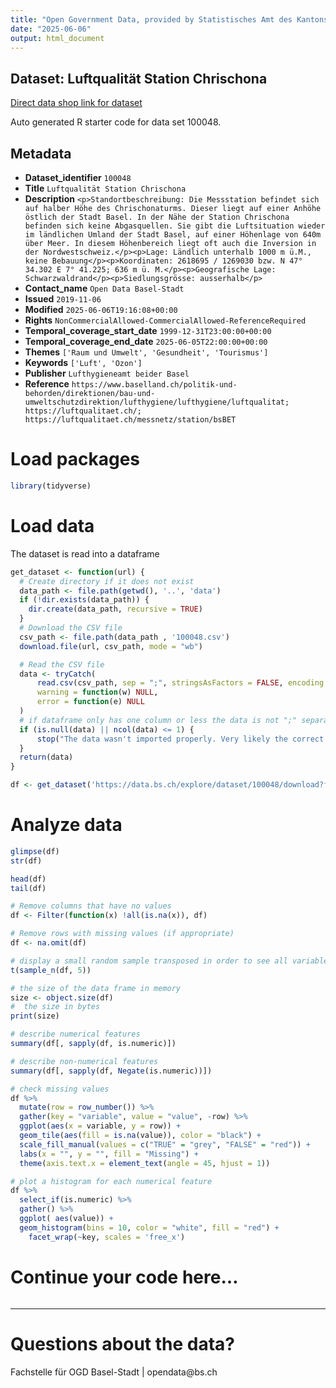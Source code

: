 ```yaml
---
title: "Open Government Data, provided by Statistisches Amt des Kantons Basel-Stadt - Fachstelle OGD"
date: "2025-06-06"
output: html_document
---
```


## Dataset: Luftqualität Station Chrischona

[Direct data shop link for dataset](https://data.bs.ch/explore/dataset/100048)

Auto generated R starter code for data set 100048.

## Metadata

- **Dataset_identifier** `100048`
- **Title** `Luftqualität Station Chrischona`
- **Description** `<p>Standortbeschreibung: Die Messstation befindet sich auf halber Höhe des Chrischonaturms. Dieser liegt auf einer Anhöhe östlich der Stadt Basel. In der Nähe der Station Chrischona befinden sich keine Abgasquellen. Sie gibt die Luftsituation wieder im ländlichen Umland der Stadt Basel, auf einer Höhenlage von 640m über Meer. In diesem Höhenbereich liegt oft auch die Inversion in der Nordwestschweiz.</p><p>Lage: Ländlich unterhalb 1000 m ü.M., keine Bebauung</p><p>Koordinaten: 2618695 / 1269030 bzw. N 47° 34.302 E 7° 41.225; 636 m ü. M.</p><p>Geografische Lage: Schwarzwaldrand</p><p>Siedlungsgrösse: ausserhalb</p>`
- **Contact_name** `Open Data Basel-Stadt`
- **Issued** `2019-11-06`
- **Modified** `2025-06-06T19:16:08+00:00`
- **Rights** `NonCommercialAllowed-CommercialAllowed-ReferenceRequired`
- **Temporal_coverage_start_date** `1999-12-31T23:00:00+00:00`
- **Temporal_coverage_end_date** `2025-06-05T22:00:00+00:00`
- **Themes** `['Raum und Umwelt', 'Gesundheit', 'Tourismus']`
- **Keywords** `['Luft', 'Ozon']`
- **Publisher** `Lufthygieneamt beider Basel`
- **Reference** `https://www.baselland.ch/politik-und-behorden/direktionen/bau-und-umweltschutzdirektion/lufthygiene/lufthygiene/luftqualitat; https://luftqualitaet.ch/; https://luftqualitaet.ch/messnetz/station/bsBET`


# Load packages

```r

library(tidyverse)
```

# Load data

The dataset is read into a dataframe

```r
get_dataset <- function(url) {
  # Create directory if it does not exist
  data_path <- file.path(getwd(), '..', 'data')
  if (!dir.exists(data_path)) {
    dir.create(data_path, recursive = TRUE)
  }
  # Download the CSV file
  csv_path <- file.path(data_path , '100048.csv')
  download.file(url, csv_path, mode = "wb")

  # Read the CSV file
  data <- tryCatch(
      read.csv(csv_path, sep = ";", stringsAsFactors = FALSE, encoding = "UTF-8"),
      warning = function(w) NULL,
      error = function(e) NULL
  )
  # if dataframe only has one column or less the data is not ";" separated
  if (is.null(data) || ncol(data) <= 1) {
      stop("The data wasn't imported properly. Very likely the correct separator couldn't be found.\nPlease check the dataset manually and adjust the code.")
  }
  return(data)
}
```

```r

df <- get_dataset('https://data.bs.ch/explore/dataset/100048/download?format=csv&timezone=Europe%2FZurich')

```

# Analyze data

```r

glimpse(df)
str(df)

head(df)
tail(df)

```

```r
# Remove columns that have no values
df <- Filter(function(x) !all(is.na(x)), df)

# Remove rows with missing values (if appropriate)
df <- na.omit(df)
```

```r
# display a small random sample transposed in order to see all variables
t(sample_n(df, 5))
```

```r
# the size of the data frame in memory
size <- object.size(df)
#  the size in bytes
print(size)
```

```r
# describe numerical features
summary(df[, sapply(df, is.numeric)])
```

```r
# describe non-numerical features
summary(df[, sapply(df, Negate(is.numeric))])
```

```r
# check missing values
df %>%
  mutate(row = row_number()) %>%
  gather(key = "variable", value = "value", -row) %>%
  ggplot(aes(x = variable, y = row)) +
  geom_tile(aes(fill = is.na(value)), color = "black") +
  scale_fill_manual(values = c("TRUE" = "grey", "FALSE" = "red")) +
  labs(x = "", y = "", fill = "Missing") +
  theme(axis.text.x = element_text(angle = 45, hjust = 1))
```

```r
# plot a histogram for each numerical feature
df %>%
  select_if(is.numeric) %>%
  gather() %>%
  ggplot( aes(value)) +
  geom_histogram(bins = 10, color = "white", fill = "red") +
    facet_wrap(~key, scales = 'free_x')
```

# Continue your code here...

```r

```
------------------------------------------------------------------------

# Questions about the data?

Fachstelle für OGD Basel-Stadt | opendata@bs.ch
